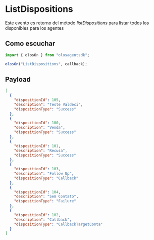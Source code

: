 # ListDispositions

Este evento es retorno del método _listDispositions_ para listar todos los disponibles para los agentes

## Como escuchar

```js copy
import { olosOn } from "olosagentsdk";

olosOn("ListDispositions", callback);
```

## Payload

```json copy
[
  {
    "dispositionId": 105,
    "description": "Teste Valdeci",
    "dispositionType": "Success"
  },
  {
    "dispositionId": 100,
    "description": "Venda",
    "dispositionType": "Success"
  },
  {
    "dispositionId": 101,
    "description": "Recusa",
    "dispositionType": "Success"
  },
  {
    "dispositionId": 103,
    "description": "Follow Up",
    "dispositionType": "Callback"
  },
  {
    "dispositionId": 104,
    "description": "Sem Contato",
    "dispositionType": "Failure"
  },
  {
    "dispositionId": 102,
    "description": "Callback",
    "dispositionType": "CallbackTargetConta"
  }
]
```
